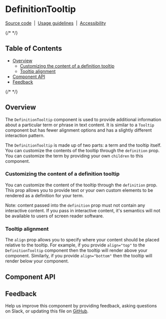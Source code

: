 
<Meta of={DefinitionTooltipStories} />

# DefinitionTooltip

[Source code](https://github.com/carbon-design-system/carbon/tree/main/packages/react/src/components/Tooltip/DefinitionTooltip.js)
&nbsp;|&nbsp;
[Usage guidelines](https://www.carbondesignsystem.com/components/tooltip/usage)
&nbsp;|&nbsp;
[Accessibility](https://www.carbondesignsystem.com/components/tooltip/accessibility)

{/* <!-- START doctoc generated TOC please keep comment here to allow auto update --> <!-- DON'T EDIT THIS SECTION, INSTEAD RE-RUN doctoc TO UPDATE --> */}

## Table of Contents

- [Overview](#overview)
  - [Customizing the content of a definition tooltip](#customizing-the-content-of-a-definition-tooltip)
  - [Tooltip alignment](#tooltip-alignment)
- [Component API](#component-api)
- [Feedback](#feedback)

{/* <!-- END doctoc generated TOC please keep comment here to allow auto update --> */}

## Overview

The `DefinitionTooltip` component is used to provide additional information
about a particular term or phrase in text content. It is similar to a `Tooltip`
component but has fewer alignment options and has a slightly different
interaction pattern.

The `DefinitionTooltip` is made up of two parts: a term and the tooltip itself.
You can customize the contents of the tooltip through the `definition` prop. You
can customize the term by providing your own `children` to this component.

<Canvas of={DefinitionTooltipStories.Default} />

### Customizing the content of a definition tooltip

You can customize the content of the tooltip through the `definition` prop. This
prop allows you to provide text or your own custom elements to be rendered as a
definition for your term.

Note: content passed into the `definition` prop must not contain any interactive
content. If you pass in interactive content, it's semantics will not be
available to users of screen reader software.

### Tooltip alignment

The `align` prop allows you to specify where your content should be placed
relative to the tooltip. For example, if you provide `align="top"` to the
`DefinitionTooltip` component then the tooltip will render above your component.
Similarly, if you provide `align="bottom"` then the tooltip will render below
your component.

## Component API

<ArgTypes />

## Feedback

Help us improve this component by providing feedback, asking questions on Slack,
or updating this file on
[GitHub](https://github.com/carbon-design-system/carbon/edit/main/packages/react/src/components/Tooltip/DefinitionTooltip.mdx).
